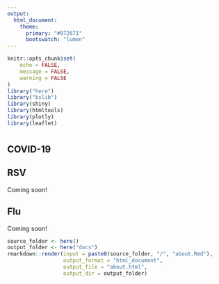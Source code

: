 ```yaml
---
output: 
  html_document:
    theme:
      primary: "#072671"
      bootswatch: "lumen"
---
```


```r
knitr::opts_chunk$set(
	echo = FALSE,
	message = FALSE,
	warning = FALSE
)
library("here")
library("bslib")
library(shiny)
library(htmltools)
library(plotly)
library(leaflet)
```

# {.tabset} 

## COVID-19 

## RSV

Coming soon!

## Flu

Coming soon!


```r
source_folder <- here()
output_folder <- here("docs")
rmarkdown::render(input = paste0(source_folder, "/", "about.Rmd"),
                  output_format = "html_document",
                  output_file = "about.html",
                  output_dir = output_folder)
```
